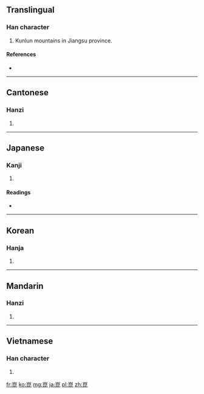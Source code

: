 {{also|崐}}
==Translingual==

===Han character===
{{Han char|rn=46|rad=山|as=08|sn=11|four=2271<sub>1</sub>|canj=山日心心 (UAPP)}}

# Kunlun mountains in Jiangsu province.

====References====
* {{Han ref|kx=0314.010|dkj=08173|dj=0614.190|hdz=10779.090|uh=5D11|ud=23825|bh=B158|bd=45400}}

----

==Cantonese==

===Hanzi===
{{yue-hanzi|jyut=|y=kwan1}}

# {{defn|lang=yue|sort=山08}}

----

==Japanese==

===Kanji===
{{ja-kanji|grade=|rs=山08}}

# {{defn|lang=ja|sort=山08}}

====Readings====
* {{ja-readings|on=[[こん]] (kon)|kun=}}

----

==Korean==

===Hanja===
{{ko-hanja|hangeul=곤|rv=gon|mr=kon}}

# {{defn|lang=ko|sort=山08}}

----

==Mandarin==

===Hanzi===
{{cmn-hanzi|pin=[[kūn]] ([[kun1]])|wg=k'un<sup>1</sup>}}

# {{defn|lang=cmn|sort=山08}}

----

==Vietnamese==

===Han character===
{{vi-hantu|[[côn]], [[kon]]|rs=山08}}

# {{defn|lang=vi|sort=山08}}

[[fr:崑]]
[[ko:崑]]
[[mg:崑]]
[[ja:崑]]
[[pl:崑]]
[[zh:崑]]